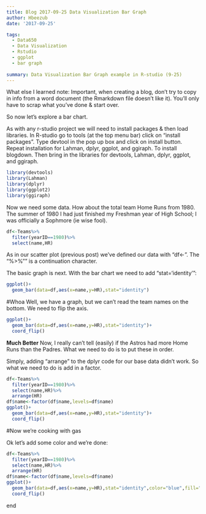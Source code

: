 ```yaml
---
title: Blog 2017-09-25 Data Visualization Bar Graph
author: Hbeezub
date: '2017-09-25'

tags:
  - Data650
  - Data Visualization
  - Rstudio
  - ggplot
  - bar graph
  
summary: Data Visualization Bar Graph example in R-studio (9-25)
---
```


What else I learned note: Important, when creating a blog, don't try to copy in info from a word document (the Rmarkdown file doesn't like it).  You'll only have to scrap what you've done & start over.

So now let's explore a bar chart.

As with any r-studio project we will need to install packages & then load libraries.
In R-studio go to tools (at the top menu bar) click on "install packages".  Type devtool in the pop up box and click on install button.
Repeat installation for Lahman, dplyr, ggplot, and ggiraph.  To install blogdown.
Then bring in the libraries for devtools, Lahman, dplyr, ggplot, and ggiraph.

```r
library(devtools)
library(Lahman)
library(dplyr)
library(ggplot2)
library(ggiraph)
```

Now we need some data.  How about the total team Home Runs from 1980. The summer of 1980 I had just finished my Freshman year of High School; I was officially a Sophmore (ie wise fool).

```r
df<-Teams%>%
  filter(yearID==1980)%>%
  select(name,HR)
```

As in our scatter plot (previous post) we've defined our data with "df<-".  The "%>%"" is a continuation character.

The basic graph is next.  With the bar chart we need to add "stat='identity'":

```r
ggplot()+
  geom_bar(data=df,aes(x=name,y=HR),stat="identity")
```


#Whoa
Well, we have a graph, but we can't read the team names on the bottom.  We need to flip the axis.

```r
ggplot()+
  geom_bar(data=df,aes(x=name,y=HR),stat="identity")+
  coord_flip()
```

<strong>Much Better</strong>
Now, I really can't tell (easily) if the Astros had more Home Runs than the  Padres.  What we need to do is to put these in order. 

Simply, adding "arrange" to the dplyr code for our base data didn't work.  So what we need to do is add in a factor.  

```r
df<-Teams%>%
  filter(yearID==1980)%>%
  select(name,HR)%>%
  arrange(HR)
df$name<-factor(df$name,levels=df$name)
ggplot()+
  geom_bar(data=df,aes(x=name,y=HR),stat="identity")+
  coord_flip()
```

#Now we're cooking with gas

Ok let's add some color and we're done:

```r
df<-Teams%>%
  filter(yearID==1980)%>%
  select(name,HR)%>%
  arrange(HR)
df$name<-factor(df$name,levels=df$name)
ggplot()+
  geom_bar(data=df,aes(x=name,y=HR),stat="identity",color="blue",fill="white")+
  coord_flip()
```

end